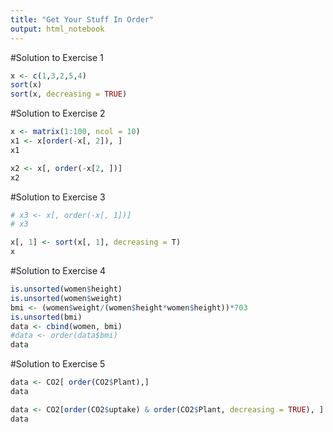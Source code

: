 ```yaml
---
title: "Get Your Stuff In Order"
output: html_notebook
---
```

#Solution to Exercise 1
```r
x <- c(1,3,2,5,4)
sort(x)
sort(x, decreasing = TRUE)
```

#Solution to Exercise 2
```r
x <- matrix(1:100, ncol = 10)
x1 <- x[order(-x[, 2]), ]
x1

x2 <- x[, order(-x[2, ])]
x2
```

#Solution to Exercise 3
```r
# x3 <- x[, order(-x[, 1])]
# x3

x[, 1] <- sort(x[, 1], decreasing = T)
x
```
#Solution to Exercise 4
```r
is.unsorted(women$height)
is.unsorted(women$weight)
bmi <- (women$weight/(women$height*women$height))*703
is.unsorted(bmi)
data <- cbind(women, bmi)
#data <- order(data$bmi)
data
```
#Solution to Exercise 5
```r
data <- CO2[ order(CO2$Plant),]
data

data <- CO2[order(CO2$uptake) & order(CO2$Plant, decreasing = TRUE), ]
data
```


